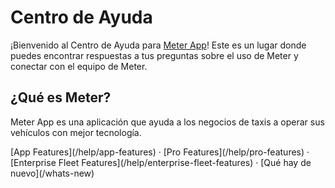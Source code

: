# Centro de Ayuda

¡Bienvenido al Centro de Ayuda para [Meter App](https://www.meterapp.co)! Este es un lugar donde puedes encontrar respuestas a tus preguntas sobre el uso de Meter y conectar con el equipo de Meter.

## ¿Qué es Meter?

Meter App es una aplicación que ayuda a los negocios de taxis a operar sus vehículos con mejor tecnología.

<div className="mt-16 mb-20 text-center">
    [App Features](/help/app-features) · [Pro Features](/help/pro-features) · [Enterprise Fleet
    Features](/help/enterprise-fleet-features) · [Qué hay de nuevo](/whats-new)
</div>
